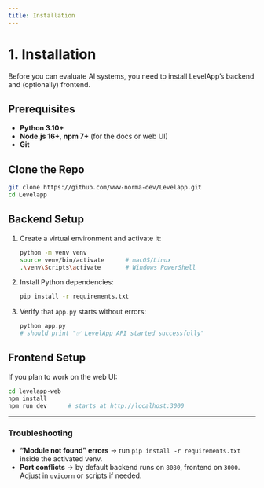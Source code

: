 ```yaml
---
title: Installation
---
```


# 1. Installation

Before you can evaluate AI systems, you need to install LevelApp’s backend and (optionally) frontend.

## Prerequisites

- **Python 3.10+**  
- **Node.js 16+**, **npm 7+** (for the docs or web UI)  
- **Git**  

## Clone the Repo

```bash
git clone https://github.com/www-norma-dev/Levelapp.git
cd Levelapp
````

## Backend Setup

1. Create a virtual environment and activate it:

   ```bash
   python -m venv venv
   source venv/bin/activate      # macOS/Linux
   .\venv\Scripts\activate       # Windows PowerShell
   ```

2. Install Python dependencies:

   ```bash
   pip install -r requirements.txt
   ```

3. Verify that `app.py` starts without errors:

   ```bash
   python app.py
   # should print "✅ LevelApp API started successfully"
   ```

## Frontend Setup

If you plan to work on the web UI:

```bash
cd levelapp-web
npm install
npm run dev      # starts at http://localhost:3000
```

---

### Troubleshooting

* **“Module not found” errors** → run `pip install -r requirements.txt` inside the activated venv.
* **Port conflicts** → by default backend runs on `8080`, frontend on `3000`. Adjust in `uvicorn` or scripts if needed.